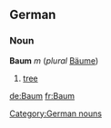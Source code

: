 ==German==
===Noun===
'''Baum''' ''m'' (''plural'' [[Bäume]])

#[[tree]]

[[Category:German nouns]]

[[de:Baum]]
[[fr:Baum]]